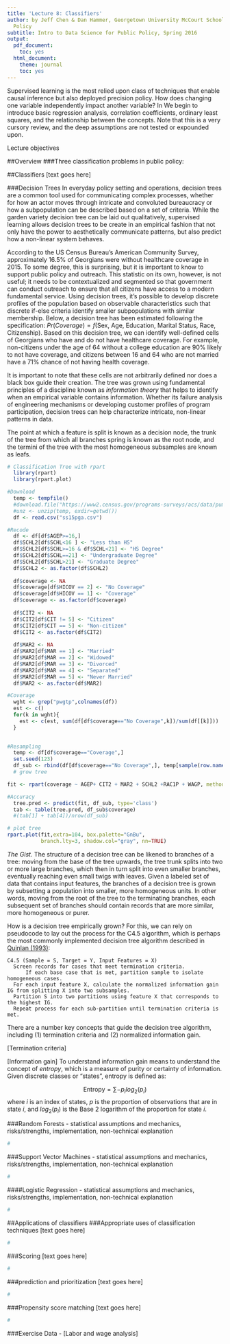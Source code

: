 ```yaml
---
title: 'Lecture 8: Classifiers'
author: by Jeff Chen & Dan Hammer, Georgetown University McCourt School of Public
  Policy
subtitle: Intro to Data Science for Public Policy, Spring 2016
output:
  pdf_document:
    toc: yes
  html_document:
    theme: journal
    toc: yes
---
```


Supervised learning is the most relied upon class of techniques that enable causal inference but also deployed precision policy. How does changing one variable independently impact another variable? In We begin to introduce basic regression analysis, correlation coefficients, ordinary least squares, and the relationship between the concepts. Note that this is a very cursory review, and the deep assumptions are not tested or expounded upon.

Lecture objectives

##Overview
###Three classification problems in public policy:


##Classifiers
[text goes here]


###Decision Trees
In everyday policy setting and operations, decision trees are a common tool used for communicating complex processes, whether for how an actor moves through intricate and convoluted bureaucracy or how a subpopulation can be described based on a set of criteria. While the garden variety decision tree can be laid out qualitatively, supervised learning allows decision trees to be create in an empirical fashion that not only have the power to aesthetically communicate patterns, but also predict how a non-linear system behaves.

According to the US Census Bureau's American Community Survey, approximately 16.5% of Georgians were without healthcare coverage in 2015. To some degree, this is surprising, but it is important to know to support public policy and outreach. This statistic on its own, however, is not useful; it needs to be contextualized and segmented so that government can conduct outreach to ensure that all citizens have access to a modern fundamental service. Using decision trees, it's possible to develop discrete profiles of the population based on observable characteristics such that discrete if-else criteria identify smaller subpopulations with similar membership. Below, a decision tree has been estimated following the specification: $Pr(Coverage) = f(\text{Sex, Age, Education, Marital Status, Race, Citizenship})$.  Based on this decision tree, we can identify well-defined cells of Georgians who have and do not have healthcare coverage. For example, non-citizens under the age of 64 without a college education are 90% likely to not have coverage, and citizens between 16 and 64 who are not married have a 71% chance of not having health coverage. 

It is important to note that these cells are not arbitrarily defined nor does a black box guide their creation. The tree was grown using fundamental principles of a discipline known as _information theory_ that helps to identify when an empirical variable contains information. Whether its failure analysis of engineering mechanisms or developing customer profiles of program participation, decision trees can help characterize intricate, non-linear patterns in data.

The point at which a feature is split is known as a decision node, the trunk of the tree from which all branches spring is known as the root node, and the termini of the tree with the most homogeneous subsamples are known as leafs. 

```r
# Classification Tree with rpart
  library(rpart)
  library(rpart.plot)

#Download
  temp <- tempfile()
  #download.file("https://www2.census.gov/programs-surveys/acs/data/pums/2015/1-Year/csv_pga.zip",temp, mode="wb")
  #unz <- unzip(temp, exdir=getwd())
  df <- read.csv("ss15pga.csv")

#Recode
  df <- df[df$AGEP>=16,]
  df$SCHL2[df$SCHL<16 ] <- "Less than HS"
  df$SCHL2[df$SCHL>=16 & df$SCHL<21] <- "HS Degree"
  df$SCHL2[df$SCHL==21] <- "Undergraduate Degree"
  df$SCHL2[df$SCHL>21] <- "Graduate Degree"
  df$SCHL2 <- as.factor(df$SCHL2)
  
  df$coverage <- NA
  df$coverage[df$HICOV == 2] <- "No Coverage"
  df$coverage[df$HICOV == 1] <- "Coverage"
  df$coverage <- as.factor(df$coverage)
  
  df$CIT2 <- NA
  df$CIT2[df$CIT != 5] <- "Citizen"
  df$CIT2[df$CIT == 5] <- "Non-citizen"
  df$CIT2 <- as.factor(df$CIT2)
  
  df$MAR2 <- NA
  df$MAR2[df$MAR == 1] <- "Married"
  df$MAR2[df$MAR == 2] <- "Widowed"
  df$MAR2[df$MAR == 3] <- "Divorced"
  df$MAR2[df$MAR == 4] <- "Separated"
  df$MAR2[df$MAR == 5] <- "Never Married"
  df$MAR2 <- as.factor(df$MAR2)

#Coverage
  wght <- grep("pwgtp",colnames(df))
  est <- c()
  for(k in wght){
    est <- c(est, sum(df[df$coverage=="No Coverage",k])/sum(df[[k]]))
  }

  
#Resampling
  temp <- df[df$coverage=="Coverage",]
  set.seed(123)
  df_sub <- rbind(df[df$coverage=="No Coverage",], temp[sample(row.names(temp),sum(df$coverage == "No Coverage")),])
  # grow tree 

fit <- rpart(coverage ~ AGEP+ CIT2 + MAR2 + SCHL2 +RAC1P + WAGP, method="class", data=df_sub)

#Accuracy
  tree.pred <- predict(fit, df_sub, type='class')
  tab <- table(tree.pred, df_sub$coverage)
  #(tab[1] + tab[4])/nrow(df_sub)

# plot tree 
rpart.plot(fit,extra=104, box.palette="GnBu",
           branch.lty=3, shadow.col="gray", nn=TRUE)


```


_The Gist_. The structure of a decision tree can be likened to branches of a tree: moving from the base of the tree upwards, the tree trunk splits into two or more large branches, which then in turn split into even smaller branches, eventually reaching even small twigs with leaves. Given a labeled set of data that contains input features, the branches of a decision tree is grown by subsetting a population into smaller, more homogeneous units. In other words, moving from the root of the tree to the terminating branches, each subsequent set of branches should contain records that are more similar, more homogeneous or purer. 

How is a decision tree empirically grown? For this, we can rely on pseudocode to lay out the process for the C4.5 algorithm, which is perhaps the most commonly implemented decision tree algorithm described in [Quinlan (1993)]():

```
C4.5 (Sample = S, Target = Y, Input Features = X)
  Screen records for cases that meet termination criteria.
      If each base case that is met, partition sample to isolate homogeneous cases.
  For each input feature X, calculate the normalized information gain IG from splitting X into two subsamples.
  Partition S into two partitions using feature X that corresponds to the highest IG.
  Repeat process for each sub-partition until termination criteria is met.
```

There are a number key concepts that guide the decision tree algorithm, including (1) termination criteria and (2) normalized information gain. 

[Termination criteria]

[Information gain] To understand information gain means to understand the concept of _entropy_, which is a measure of purity or certainty of information. Given discrete classes or "states", entropy is defined as:

$$\text{Entropy} = \sum{-p_{i} log_2(p_{i})}$$
where $i$ is an index of states, $p$ is the proportion of observations that are in state $i$, and $log_2(p_i)$ is the Base 2 logarithm of the proportion for state $i$. 


###Random Forests
- statistical assumptions and mechanics, risks/strengths, implementation, non-technical explanation
```r
#
```


###Support Vector Machines
- statistical assumptions and mechanics, risks/strengths, implementation, non-technical explanation
```r
#
```



####Logistic Regression
- statistical assumptions and mechanics, risks/strengths, implementation, non-technical explanation
```r
#
```



##Applications of classifiers
###Appropriate uses of classification techniques
[text goes here]

```r
#
```
###Scoring
[text goes here]

```r
#
```

###prediction and prioritization
[text goes here]

```r
#
```

###Propensity score matching
[text goes here]

```r
#
```


###Exercise Data
- [Labor and wage analysis]
